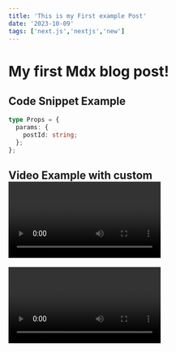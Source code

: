 ```yaml
---
title: 'This is my First example Post'
date: '2023-10-09'
tags: ['next.js','nextjs','new']
---
```


# My first Mdx blog post!


## Code Snippet Example

```ts
type Props = {
  params: {
    postId: string;
  };
};
```

## Video Example with custom <Video /> component

<Video id="e0H2H2U8tds" />

## Image example with custom <CustomImage /> component

<CustomImage src="https://raw.githubusercontent.com/orcuntasdemir/blog-posts/main/images/ham.jpeg" alt="dog" />
